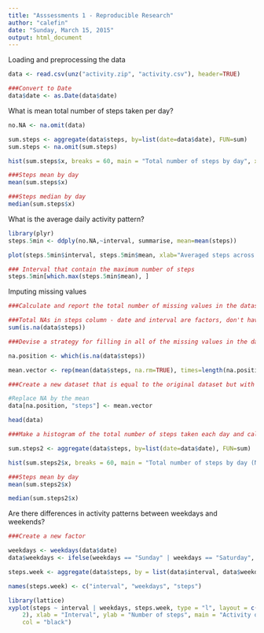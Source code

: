 ```yaml
---
title: "Asssessments 1 - Reproducible Research"
author: "calefin"
date: "Sunday, March 15, 2015"
output: html_document
---
```


Loading and preprocessing the data

```r
data <- read.csv(unz("activity.zip", "activity.csv"), header=TRUE)

###Convert to Date
data$date <- as.Date(data$date) 
```

What is mean total number of steps taken per day?
```r
no.NA <- na.omit(data)

sum.steps <- aggregate(data$steps, by=list(date=data$date), FUN=sum)
sum.steps <- na.omit(sum.steps)
```

```r
hist(sum.steps$x, breaks = 60, main = "Total number of steps by day", xlab = "Steps Daily")
```

```r
###Steps mean by day
mean(sum.steps$x)
```


```r
###Steps median by day
median(sum.steps$x)
```

What is the average daily activity pattern?

```r
library(plyr)
steps.5min <- ddply(no.NA,~interval, summarise, mean=mean(steps))
```

```r
plot(steps.5min$interval, steps.5min$mean, xlab="Averaged steps across all days", ylab= "5-minute Interval", main="Time series steps", type="l")
```

```r
### Interval that contain the maximum number of steps
steps.5min[which.max(steps.5min$mean), ]
```

Imputing missing values

```r
###Calculate and report the total number of missing values in the dataset (i.e. the total number of rows with NAs)

###Total NAs in steps column - date and interval are factors, don't have missiong values
sum(is.na(data$steps))
```

```r
###Devise a strategy for filling in all of the missing values in the dataset. The strategy does not need to be sophisticated. For example, you could use the mean/median for that day, or the mean for that 5-minute interval, etc.

na.position <- which(is.na(data$steps))

mean.vector <- rep(mean(data$steps, na.rm=TRUE), times=length(na.position))
```

```r
###Create a new dataset that is equal to the original dataset but with the missing data filled in.

#Replace NA by the mean
data[na.position, "steps"] <- mean.vector

head(data)
```

```r

###Make a histogram of the total number of steps taken each day and calculate and report the mean and median total number of steps taken per day. Do these values differ from the estimates from the first part of the assignment? What is the impact of imputing missing data on the estimates of the total daily number of steps?

sum.steps2 <- aggregate(data$steps, by=list(date=data$date), FUN=sum)
```

```r
hist(sum.steps2$x, breaks = 60, main = "Total number of steps by day (NAs = mean)", xlab = "Steps Daily")
```

```r
###Steps mean by day
mean(sum.steps2$x)
```

```r
median(sum.steps2$x)
```

Are there differences in activity patterns between weekdays and weekends?

```r
###Create a new factor

weekdays <- weekdays(data$date)
data$weekdays <- ifelse(weekdays == "Sunday" | weekdays == "Saturday", "Weekend", "Weekday")

steps.week <- aggregate(data$steps, by = list(data$interval, data$weekdays), mean)

names(steps.week) <- c("interval", "weekdays", "steps")
```

```r
library(lattice)
xyplot(steps ~ interval | weekdays, steps.week, type = "l", layout = c(1, 
    2), xlab = "Interval", ylab = "Number of steps", main = "Activity on Weekends and Weekdays", 
    col = "black")
```
